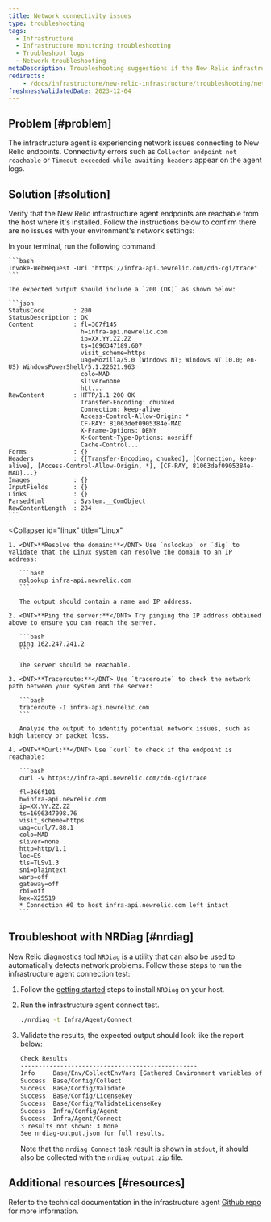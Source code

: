 ```yaml
---
title: Network connectivity issues
type: troubleshooting
tags:
  - Infrastructure
  - Infrastructure monitoring troubleshooting
  - Troubleshoot logs
  - Network troubleshooting
metaDescription: Troubleshooting suggestions if the New Relic infrastructure agent is not able to connect to the New Relic endpoints
redirects:
    - /docs/infrastructure/new-relic-infrastructure/troubleshooting/network-connection-issues
freshnessValidatedDate: 2023-12-04
---
```


## Problem [#problem]

The infrastructure agent is experiencing network issues connecting to New Relic endpoints.
Connectivity errors such as `Collector endpoint not reachable` or `Timeout exceeded while awaiting headers` appear on the agent logs.

## Solution [#solution]

Verify that the New Relic infrastructure agent endpoints are reachable from the host where it's installed.
Follow the instructions below to confirm there are no issues with your environment's network settings:

<CollapserGroup>
  <Collapser
    id="windows"
    title="Windows"
  >
    In your terminal, run the following command:

    ```bash
    Invoke-WebRequest -Uri "https://infra-api.newrelic.com/cdn-cgi/trace"
    ```

    The expected output should include a `200 (OK)` as shown below:

    ```json
    StatusCode        : 200
    StatusDescription : OK
    Content           : fl=367f145
                        h=infra-api.newrelic.com
                        ip=XX.YY.ZZ.ZZ
                        ts=1696347189.607
                        visit_scheme=https
                        uag=Mozilla/5.0 (Windows NT; Windows NT 10.0; en-US) WindowsPowerShell/5.1.22621.963
                        colo=MAD
                        sliver=none
                        htt...
    RawContent        : HTTP/1.1 200 OK
                        Transfer-Encoding: chunked
                        Connection: keep-alive
                        Access-Control-Allow-Origin: *
                        CF-RAY: 81063def0905384e-MAD
                        X-Frame-Options: DENY
                        X-Content-Type-Options: nosniff
                        Cache-Control...
    Forms             : {}
    Headers           : {[Transfer-Encoding, chunked], [Connection, keep-alive], [Access-Control-Allow-Origin, *], [CF-RAY, 81063def0905384e-MAD]...}
    Images            : {}
    InputFields       : {}
    Links             : {}
    ParsedHtml        : System.__ComObject
    RawContentLength  : 284
    ```
  </Collapser>

  <Collapser
    id="linux"
    title="Linux"
  >
    1. <DNT>**Resolve the domain:**</DNT> Use `nslookup` or `dig` to validate that the Linux system can resolve the domain to an IP address:

       ```bash
       nslookup infra-api.newrelic.com
       ```

       The output should contain a name and IP address.

    2. <DNT>**Ping the server:**</DNT> Try pinging the IP address obtained above to ensure you can reach the server.

       ```bash
       ping 162.247.241.2
       ```

       The server should be reachable.

    3. <DNT>**Traceroute:**</DNT> Use `traceroute` to check the network path between your system and the server:

       ```bash
       traceroute -I infra-api.newrelic.com
       ```

       Analyze the output to identify potential network issues, such as high latency or packet loss.

    4. <DNT>**Curl:**</DNT> Use `curl` to check if the endpoint is reachable:

       ```bash
       curl -v https://infra-api.newrelic.com/cdn-cgi/trace

       fl=366f101
       h=infra-api.newrelic.com
       ip=XX.YY.ZZ.ZZ
       ts=1696347098.76
       visit_scheme=https
       uag=curl/7.88.1
       colo=MAD
       sliver=none
       http=http/1.1
       loc=ES
       tls=TLSv1.3
       sni=plaintext
       warp=off
       gateway=off
       rbi=off
       kex=X25519
       * Connection #0 to host infra-api.newrelic.com left intact
       ```
  </Collapser>
</CollapserGroup>

## Troubleshoot with NRDiag [#nrdiag]

New Relic diagnostics tool `NRDiag` is a utility that can also be used to automatically detects network problems.
Follow these steps to run the infrastructure agent connection test:

1. Follow the [getting started](/docs/new-relic-solutions/solve-common-issues/diagnostics-cli-nrdiag/diagnostics-cli-nrdiag/#get-started) steps to install `NRDiag` on your host.

2. Run the infrastructure agent connect test.

   ```bash
   ./nrdiag -t Infra/Agent/Connect
   ```

3. Validate the results, the expected output should look like the report below:

   ```bash
   Check Results
   -------------------------------------------------
   Info     Base/Env/CollectEnvVars [Gathered Environment variables of current shell.]
   Success  Base/Config/Collect
   Success  Base/Config/Validate
   Success  Base/Config/LicenseKey
   Success  Base/Config/ValidateLicenseKey
   Success  Infra/Config/Agent
   Success  Infra/Agent/Connect
   3 results not shown: 3 None
   See nrdiag-output.json for full results.
   ```

   Note that the `nrdiag Connect` task result is shown in `stdout`, it should also be collected with the `nrdiag_output.zip` file.

## Additional resources [#resources]

Refer to the technical documentation in the infrastructure agent [Github repo](https://github.com/newrelic/infrastructure-agent/blob/master/docs/network_troubleshooting.md) for more information.
